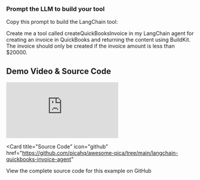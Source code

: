 ### Prompt the LLM to build your tool

Copy this prompt to build the LangChain tool:

<CodeBlock title="text" filename="LangChain Tool Prompt">
  Create me a tool called createQuickBooksInvoice in my LangChain agent for creating an invoice in QuickBooks and returning the content using BuildKit. The invoice should only be created if the invoice amount is less than $20000.
</CodeBlock>

## Demo Video & Source Code

<iframe
  className="w-full aspect-video rounded-xl"
  src="https://www.youtube.com/embed/1uev_E1vBk4"
  title="Setup AuthKit in under 5 minutes"
  frameBorder="0"
  allow="accelerometer; autoplay; clipboard-write; encrypted-media; gyroscope; picture-in-picture"
  controls
  allowFullScreen
></iframe>

<Card
  title="Source Code"
  icon="github"
  href="https://github.com/picahq/awesome-pica/tree/main/langchain-quickbooks-invoice-agent"
>
  View the complete source code for this example on GitHub
</Card>
